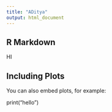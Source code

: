 ```yaml
---
title: "ADitya"
output: html_document
---
```



## R Markdown

HI




## Including Plots

You can also embed plots, for example:

print("hello")

